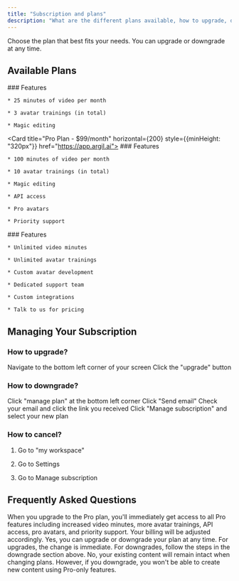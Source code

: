 ```yaml
---
title: "Subscription and plans"
description: "What are the different plans available, how to upgrade, downgrade and cancel a subscription."
---
```


<Note>
  Choose the plan that best fits your needs. You can upgrade or downgrade at any time.
</Note>

## Available Plans

<CardGroup>
  <Card title="Classic Plan - $39/month" horizontal={200} style={{minHeight: "320px"}} href="https://app.argil.ai">
    ### Features

    * 25 minutes of video per month

    * 3 avatar trainings (in total)

    * Magic editing
  </Card>

  <Card title="Pro Plan - $99/month" horizontal={200} style={{minHeight: "320px"}} href="https://app.argil.ai">
    ### Features

    * 100 minutes of video per month

    * 10 avatar trainings (in total)

    * Magic editing

    * API access

    * Pro avatars

    * Priority support
  </Card>

  <Card title="Enterprise Plan" horizontal={200} href="mailto:enterprise@argil.ai">
    ### Features

    * Unlimited video minutes

    * Unlimited avatar trainings

    * Custom avatar development

    * Dedicated support team

    * Custom integrations

    * Talk to us for pricing
  </Card>
</CardGroup>

## Managing Your Subscription

### How to upgrade?

<Steps>
  <Step title="Open subscription settings">
    Navigate to the bottom left corner of your screen
  </Step>

  <Step title="Upgrade your plan">
    Click the "upgrade" button
  </Step>
</Steps>

### How to downgrade?

<Steps>
  <Step title="Access plan management">
    Click "manage plan" at the bottom left corner
  </Step>

  <Step title="Request management link">
    Click "Send email"
  </Step>

  <Step title="Open management page">
    Check your email and click the link you received
  </Step>

  <Step title="Update subscription">
    Click "Manage subscription" and select your new plan
  </Step>
</Steps>

### How to cancel?

1. Go to "my workspace"

2. Go to Settings

3. Go to Manage subscription

## Frequently Asked Questions

<AccordionGroup>
  <Accordion title="What happens when I upgrade my plan?" defaultOpen={false}>
    When you upgrade to the Pro plan, you'll immediately get access to all Pro features including increased video minutes, more avatar trainings, API access, pro avatars, and priority support. Your billing will be adjusted accordingly.
  </Accordion>

  <Accordion title="Can I switch plans at any time?" defaultOpen={false}>
    Yes, you can upgrade or downgrade your plan at any time. For upgrades, the change is immediate. For downgrades, follow the steps in the downgrade section above.
  </Accordion>

  <Accordion title="Will I lose my existing content when changing plans?" defaultOpen={false}>
    No, your existing content will remain intact when changing plans. However, if you downgrade, you won't be able to create new content using Pro-only features.
  </Accordion>
</AccordionGroup>